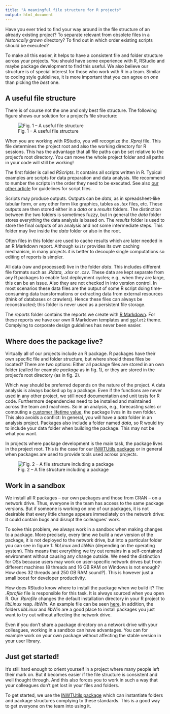 ```yaml
---
title: "A meaningful file structure for R projects"
output: html_document
---
```


Have you ever tried to find your way around in the file structure of an already
existing project? To separate relevant from obsolete files in a *historically
grown* directory? To find out in which order existing scripts should be
executed?

To make all this easier, it helps to have a consistent file and folder structure
across your projects. You should have some experience with R, RStudio and maybe
package development to find this useful. We also believe our structure is of
special interest for those who work with R in a team. Similar to coding style
guidelines, it is more important that you can agree on *one* than picking the
*best* one.


## A useful file structure

There is of course not the one and only best file structure. The following
figure shows our solution for a project's file structure:

![Fig. 1 -- A useful file structure](fileStructure.png)

When you are working with RStudio, you will recognize the *.Rproj* file. This file
determines the project root and also the working directory for R sessions. This
has the advantage that all file paths can be set relative to the project's root
directory. You can move the whole project folder and all paths in your code will
still be working!

The first folder is called *RScripts*. It contains all scripts written in R.
Typical examples are scripts for data preparation and data analysis. We
recommend to number the scripts in the order they need to be executed. See
also [our other article](??) for guidelines for script files.

Scripts may
produce outputs. Outputs can be *data*, as in spreadsheet-like tabular form, or
any other form like graphics, tables as *.tex* files, etc. These outputs are
then stored either in a *data* or a *results* folders. The distinction between
the two folders is sometimes fuzzy, but in general the *data* folder stores
everything the data analysis is based on. The *results* folder is used to store
the final outputs of an analysis and not some intermediate steps. This folder
may live inside the *data* folder or also in the root. 

Often files in this folder are used to cache results which are later needed in an
R Markdown report. Although `knitr` provides its own caching mechanism, in many
projects it is better to decouple single computations so editing of reports is
simpler.

All data (raw and processed) live in the folder *data*. This includes different
file formats such as *.Rdata*, *.xlsx* or *.csv*. These data are kept separate
from any R packages to enable fast deployment cycles; e.g., when they are large,
this can be an issue. Also they are not checked in into version control. In most
scenarios these data files are the output of some R script doing time-consuming
data transformations or extracting data from external resources (think of
databases or crawlers). Hence these files can always be reconstructed; this folder
is never used as a persistent file storage.

The *reports* folder contains the reports we create
with [R Markdown](http://rmarkdown.rstudio.com/). For these reports we have our
own R Markdown templates and `ggplot2` theme. Complying to corporate design
guidelines has never been easier.

## Where does the package live?

Virtually all of our projects include an R package. R packages have their own
specific file and folder structure, but where should these files be located?
There are two options: Either all package files are stored in an own folder
(called for example *package* as in fig. 1), or they are stored in the project’s
root directory (as in fig. 2).

Which way should be preferred depends on the nature of the project. A data
analysis is always backed up by a package. Even if the functions are never used
in any other project, we still need documentation and unit tests for R code.
Furthermore dependencies need to be installed and maintained across the team and
machines. So in an analysis, e.g., forecasting sales or computing
a [customer lifetime value](https://www.inwt-statistics.com/business-cases/customer-lifetime-value.html),
the package lives in its own folder. This also avoids a conflict: In general,
you will have a *data* folder in an analysis project. Packages also include a
folder named *data*, so R would try to include your data folder when building
the package. This may not be what you want.

In projects where package development is the main task, the package lives in the
project root. This is the case for our
[INWTUtils package](https://github.com/INWT/INWTUtils) or in general when packages 
are used to provide tools used across projects.

![Fig. 2 -- A file structure including a package](fileStructureWithPkg.png)


## Work in a sandbox

We install all R packages -- our own packages and those from CRAN -- on a
network drive. Thus, everyone in the team has access to the same package
versions. But if someone is working on one of our packages, it is not desirable
that every little change appears immediately on the network drive: It could
contain bugs and disrupt the colleagues’ work.

To solve this problem, we always work in a sandbox when making changes to a
package. More precisely, every time we build a new version of the package, it is
not deployed to the network drive, but into a particular folder you can see in
figure 1: *libLinux* and *libWin* (depending on the operating system). This
means that everything we try out remains in a self-contained environment without
causing any change outside. We need the distinction for OSs because users may
work on user-specific network drives but from different machines (8 threads and 16
GB RAM on Windows is not enough? How does 32 threads and 250 GB RAM sound?). This is
however just a small boost for developer productivity.

How does RStudio know where to install the package when we build it? The
*.Rprofile* file is responsible for this task. It is always sourced when you
open R. Our *.Rprofile* changes the default installation directory in your R
project to *libLinux* resp. *libWin*. An example file can be seen [here](https://github.com/INWT/INWTUtils/blob/master/.Rprofile). In addition, the folders *libLinux* and *libWin* are a good place to install
packages you just want to try out without affecting the network drive.

Even if you don't share a package directory on a network drive with your
colleagues, working in a sandbox can have advantages. You can for example work
on your own package without affecting the stable version in your user library.

 
## Just get started!

It’s still hard enough to orient yourself in a project where many people left
their mark on. But it becomes easier if the file structure is consistent and
well thought through. And this also forces you to work in such a way that your
colleagues don’t get lost in your files and folders.

To get started, we use the [INWTUtils package](https://github.com/INWT/INWTUtils)
which can instantiate folders and package structures complying to these
standards. This is a good way to get everyone on the team into using it.
